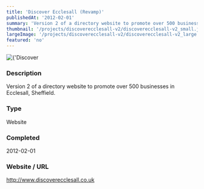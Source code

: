 ```yaml
---
title: 'Discover Ecclesall (Revamp)'
publishedAt: '2012-02-01'
summary: 'Version 2 of a directory website to promote over 500 businesses in Ecclesall, Sheffield.'
thumbnail: '/projects/discoverecclesall-v2/discoverecclesall-v2_small.jpg'
largeImage: '/projects/discoverecclesall-v2/discoverecclesall-v2_large.jpg'
featured: 'no'
---
```


<div className="relative w-full h-[400px] sm:h-[600px] md:h-[760px] lg:h-[920px]">
  <Image
    alt={'Discover Ecclesall (Revamp)'}
    src={'/projects/discoverecclesall-v2/discoverecclesall-v2.jpg'}
    sizes="(max-width: 640px) 100%, 100%"
    fill={true}
    priority
    style={{
      objectFit: 'contain'
    }}
  />
</div>

### Description

Version 2 of a directory website to promote over 500 businesses in Ecclesall, Sheffield.


### Type

Website


### Completed
2012-02-01

### Website / URL
http://www.discoverecclesall.co.uk


